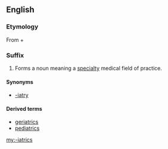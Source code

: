==English==
===Etymology===
From {{etyl|grc}} {{term|sc=polytonic|ἰατρός|tr=iatros||doctor}} + {{term|-ics}}

===Suffix===
{{infl|en|suffix|cat=suffixes|sort=iatrics}}

# Forms a noun meaning a [[specialty]] medical field of practice.

====Synonyms====
*[[-iatry]]

====Derived terms====
*[[geriatrics]]
*[[pediatrics]]

[[my:-iatrics]]
